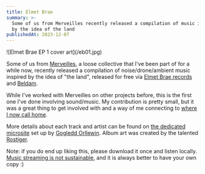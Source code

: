 ```yaml
---
title: Elmet Brae
summary: >-
  Some of us from Merveilles recently released a compilation of music inspired
  by the idea of the land
publishedAt: 2023-12-07
---
```

!\[Elmet Brae EP 1 cover art]\(/eb01.jpg)

Some of us from [Merveilles](https://merveilles.town), a loose collective that I've been part of for a while now, recently released a compilation of noise/drone/ambient music inspired by the idea of "the land", released for free via [Elmet Brae records](https://orllewin.github.io/elmet_brae/) and [Beldam](https://beldamrecords.bandcamp.com/).

While I've worked with Merveilles on other projects before, this is the first one I've done involving sound/music. My contribution is pretty small, but it was a great thing to get involved with and a way of me connecting to [where I now call home](https://tom.so/posts/wee-tour-of-p%C5%8Dneke/).

More details about each track and artist can be found on [the dedicated microsite](https://orllewin.github.io/elmet_brae/EB01/) set up by [Gogledd Orllewin](https://orllewin.github.io/). Album art was created by the talented [Rostiger](https://nchrs.xyz/).

Note: if you do end up liking this, please download it once and listen locally. [Music streaming is not sustainable](https://archive.is/7DuT5), and it is always better to have your own copy :)
